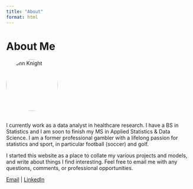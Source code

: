 ```yaml
---
title: "About"
format: html
---
```


# About Me

<img src="images/jk_headshot_20250701.jpg" alt="John Knight" style="width:140px; border-radius: 50%; margin-bottom: 1rem;">


I currently work as a data analyst in healthcare research. I have a BS in Statistics and I am soon to finish my MS in Applied Statistics & Data Science. I am a former professional gambler with a lifelong passion for statistics and sport, in particular football (soccer) and golf. 

I started this website as a place to collate my various projects and models, and write about things I find interesting. Feel free to email me with any questions, comments, or professional opportunities.

<p>
  <a href="mailto:knightjohn2@gmail.com">Email</a> |
  <a href="https://www.www.linkedin.com/in/john-knight-2477b8269/">LinkedIn</a>
</p>